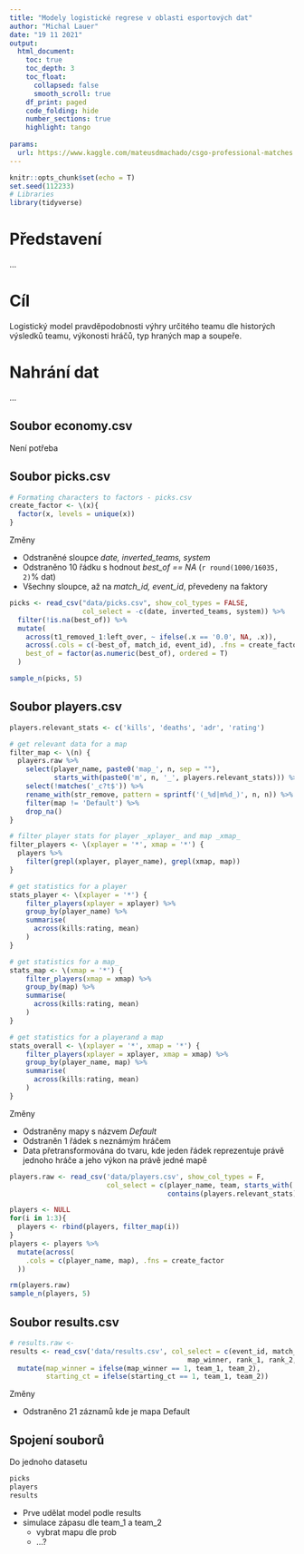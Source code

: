 ```yaml
---
title: "Modely logistické regrese v oblasti esportových dat"
author: "Michal Lauer"
date: "19 11 2021"
output:
  html_document:
    toc: true
    toc_depth: 3
    toc_float:
      collapsed: false
      smooth_scroll: true
    df_print: paged
    code_folding: hide
    number_sections: true
    highlight: tango
  
params:
  url: https://www.kaggle.com/mateusdmachado/csgo-professional-matches
---
```


```r
knitr::opts_chunk$set(echo = T)
set.seed(112233)
# Libraries
library(tidyverse)
```
# Představení
...

# Cíl
Logistický model pravděpodobnosti výhry určitého teamu dle historých výsledků
teamu, výkonosti hráčů, typ hraných map a soupeře.

# Nahrání dat
...

## Soubor economy.csv
Není potřeba

## Soubor picks.csv
```r
# Formating characters to factors - picks.csv
create_factor <- \(x){
  factor(x, levels = unique(x))
}
```
Změny

- Odstraněné sloupce *date, inverted_teams, system*
- Odstraněno 10 řádku s hodnout *best_of == NA* (`r round(1000/16035, 2)`% dat)
- Všechny sloupce, až na *match_id, event_id*, převedeny na faktory

```r
picks <- read_csv("data/picks.csv", show_col_types = FALSE,
                  col_select = -c(date, inverted_teams, system)) %>%
  filter(!is.na(best_of)) %>%
  mutate(
    across(t1_removed_1:left_over, ~ ifelse(.x == '0.0', NA, .x)),
    across(.cols = c(-best_of, match_id, event_id), .fns = create_factor),
    best_of = factor(as.numeric(best_of), ordered = T)
  )

sample_n(picks, 5)
```

## Soubor players.csv
```r
players.relevant_stats <- c('kills', 'deaths', 'adr', 'rating')

# get relevant data for a map
filter_map <- \(n) {
  players.raw %>%
    select(player_name, paste0('map_', n, sep = ""),
           starts_with(paste0('m', n, '_', players.relevant_stats))) %>%
    select(!matches('_c?t$')) %>%
    rename_with(str_remove, pattern = sprintf('(_%d|m%d_)', n, n)) %>%
    filter(map != 'Default') %>%
    drop_na()
}

# filter player stats for player _xplayer_ and map _xmap_
filter_players <- \(xplayer = '*', xmap = '*') {
  players %>%
    filter(grepl(xplayer, player_name), grepl(xmap, map))
}

# get statistics for a player
stats_player <- \(xplayer = '*') {
    filter_players(xplayer = xplayer) %>%
    group_by(player_name) %>%
    summarise(
      across(kills:rating, mean)
    )
}

# get statistics for a map_
stats_map <- \(xmap = '*') {
    filter_players(xmap = xmap) %>%
    group_by(map) %>%
    summarise(
      across(kills:rating, mean)
    )
}

# get statistics for a playerand a map
stats_overall <- \(xplayer = '*', xmap = '*') {
    filter_players(xplayer = xplayer, xmap = xmap) %>%
    group_by(player_name, map) %>%
    summarise(
      across(kills:rating, mean)
    )
}
```
Změny

- Odstraněny mapy s názvem *Default*
- Odstraněn 1 řádek s neznámým hráčem
- Data přetransformována do tvaru, kde jeden řádek reprezentuje právě jednoho
hráče a jeho výkon na právě jedné mapě

```r
players.raw <- read_csv('data/players.csv', show_col_types = F,
                        col_select = c(player_name, team, starts_with('map_'),
                                       contains(players.relevant_stats)))

players <- NULL
for(i in 1:3){
  players <- rbind(players, filter_map(i))
}
players <- players %>%
  mutate(across(
    .cols = c(player_name, map), .fns = create_factor
  ))

rm(players.raw)
sample_n(players, 5)
```

## Soubor results.csv
```r
# results.raw <- 
results <- read_csv('data/results.csv', col_select = c(event_id, match_id, date, team_1, team_2, map = '_map',
                                            map_winner, rank_1, rank_2, starting_ct)) %>% 
  mutate(map_winner = ifelse(map_winner == 1, team_1, team_2),
         starting_ct = ifelse(starting_ct == 1, team_1, team_2))
```
Změny

- Odstraněno 21 záznamů kde je mapa Default


## Spojení souborů
Do jednoho datasetu
```r
picks
players
results
```

- Prve udělat model podle results
- simulace zápasu dle team_1 a team_2
  - vybrat mapu dle prob
  - ...?